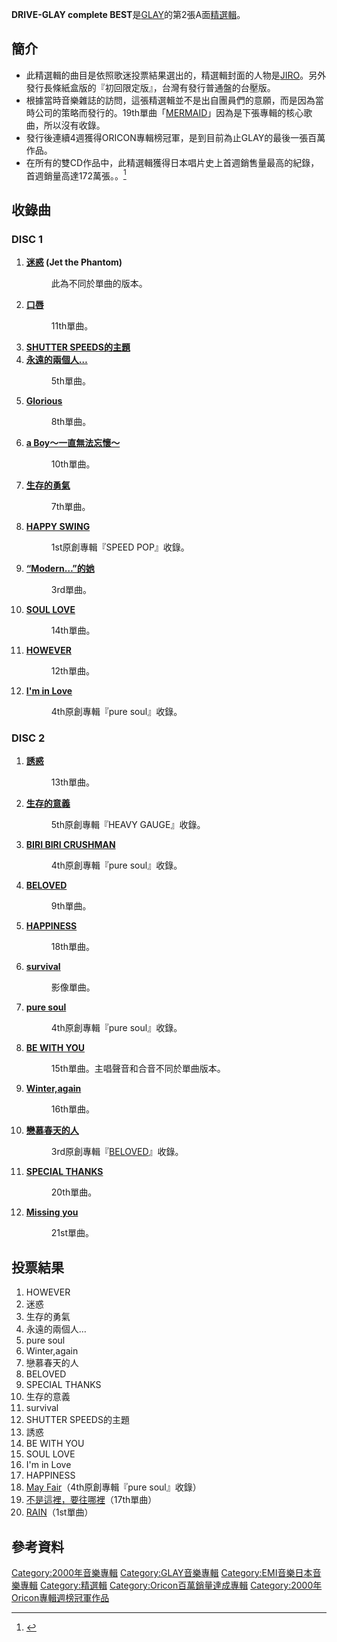 {{Infobox Album
| Name           = DRIVE-GLAY complete BEST
| Type           = [[精選輯|精選輯]]
| Artist         = [[GLAY|GLAY]]
| Released       = 2000年11月29日
| Recorded       = 
| Genre          = [[J-POP|J-POP]]
| Length         = DISC 1:59分22秒<br />DISC 2:62分36秒
| Label          = （販售: [[PONY_CANYON|PONY CANYON]]） UNLIMITED RECORDS/MASTERED
| Producer       = [[佐久間正英|佐久間正英]]
| Reviews        = 
| Chart position = 當週排行第1名（[[ORICON|ORICON]]）
*2001年年度排行第4名（ORICON）
| Certification  = 200萬（[[日本唱片業協會|日本唱片業協會]]）
| Last album     = [[電影「未来日記」原聲帶|電影「未来日記」原聲帶]] <br />（2000年）
| This album     = '''DRIVE-GLAY complete BEST''' <br /> （2000年）
| Next album     = [[ONE_LOVE_(GLAY原創專輯)|ONE LOVE]]<br />（2001年）
}}
'''DRIVE-GLAY complete BEST'''是[[GLAY|GLAY]]的第2張A面[[精選輯|精選輯]]。

== 簡介 ==
*此精選輯的曲目是依照歌迷投票結果選出的，精選輯封面的人物是[[JIRO|JIRO]]。另外發行長條紙盒版的『初回限定版』，台灣有發行普通盤的台壓版。
*根據當時音樂雜誌的訪問，這張精選輯並不是出自團員們的意願，而是因為當時公司的策略而發行的。19th單曲「[[MERMAID(GLAY)|MERMAID]]」因為是下張專輯的核心歌曲，所以沒有收錄。
*發行後連續4週獲得ORICON專輯榜冠軍，是到目前為止GLAY的最後一張百萬作品。
*在所有的雙CD作品中，此精選輯獲得日本唱片史上首週銷售量最高的紀錄，首週銷量高達172萬張。。<ref>{{Cite web |url=http://www.musictvprogram.com/corner-ranking-album-syodo.html |script-title=ja:歴代アルバム初動ランキング |access-date=2013-06-27 |archive-url=https://web.archive.org/web/20120220030935/http://www.musictvprogram.com/corner-ranking-album-syodo.html |archive-date=2012-02-20 |dead-url=yes }}</ref>

== 收錄曲 ==
=== DISC 1 ===
# '''[[迷惑/SPECIAL_THANKS|迷惑]] (Jet the Phantom)'''
#:此為不同於單曲的版本。
# '''[[口唇_(GLAY單曲)|口唇]]'''
#:11th單曲。
# '''[[BELOVED_(GLAY原創專輯)|SHUTTER SPEEDS的主題]]'''
# '''[[永遠的兩個人…/GONE_WITH_THE_WIND|永遠的兩個人…]]'''
#:5th單曲。
# '''[[Glorious|Glorious]]'''
#:8th單曲。
# '''[[a_Boy〜一直無法忘懷〜|a Boy〜一直無法忘懷〜]]'''
#:10th單曲。
# '''[[生存的勇氣|生存的勇氣]]'''
#:7th單曲。
# '''[[SPEED_POP|HAPPY SWING]]'''
#:1st原創專輯『SPEED POP』收錄。
# '''[[“Modern…”的她|“Modern…”的她]]'''
#:3rd單曲。
# '''[[SOUL_LOVE|SOUL LOVE]]'''
#:14th單曲。
# '''[[HOWEVER|HOWEVER]]'''
#:12th單曲。
# '''[[pure_soul|I'm in Love]]'''
#:4th原創專輯『pure soul』收錄。

=== DISC 2 ===
# '''[[誘惑_(GLAY單曲)|誘惑]]'''
#:13th單曲。
# '''[[HEAVY_GAUGE_(GLAY)|生存的意義]]'''
#:5th原創專輯『HEAVY GAUGE』收錄。
# '''[[pure_soul|BIRI BIRI CRUSHMAN]]'''
#:4th原創專輯『pure soul』收錄。
# '''[[BELOVED_(シングル)|BELOVED]]'''
#:9th單曲。
# '''[[HAPPINESS_-WINTER_MIX-|HAPPINESS]]'''
#:18th單曲。
# '''[[survival_(GLAY)|survival]]'''
#:影像單曲。
# '''[[pure_soul|pure soul]]'''
#:4th原創專輯『pure soul』收錄。
# '''[[BE_WITH_YOU|BE WITH YOU]]'''
#:15th單曲。主唱聲音和合音不同於單曲版本。
# '''[[Winter,again|Winter,again]]'''
#:16th單曲。
# '''[[BELOVED_(GLAY原創專輯)|戀慕春天的人]]'''
#:3rd原創專輯『[[BELOVED_(GLAY原創專輯)|BELOVED]]』收錄。
# '''[[迷惑/SPECIAL_THANKS|SPECIAL THANKS]]'''
#:20th單曲。
# '''[[Missing_You_(GLAY)|Missing you]]'''
#:21st單曲。

== 投票結果 ==
#HOWEVER
#迷惑
#生存的勇氣
#永遠的兩個人…
#pure soul 
#Winter,again 
#戀慕春天的人
#BELOVED 
#SPECIAL THANKS 
#生存的意義
#survival
#SHUTTER SPEEDS的主題 
#誘惑
#BE WITH YOU 
#SOUL LOVE 
#I'm in Love 
#HAPPINESS
#[[pure_soul|May Fair]]（4th原創專輯『pure soul』收錄）
#[[不是這裡，要往哪裡|不是這裡，要往哪裡]]（17th單曲）
#[[RAIN_(GLAY)|RAIN]]（1st單曲）

==參考資料==
{{reflist}}
{{GLAY}}

{{Oricon專輯週榜冠軍 (2000年)|2000年12月11日}}

[[Category:2000年音樂專輯|Category:2000年音樂專輯]]
[[Category:GLAY音樂專輯|Category:GLAY音樂專輯]]
[[Category:EMI音樂日本音樂專輯|Category:EMI音樂日本音樂專輯]]
[[Category:精選輯|Category:精選輯]]
[[Category:Oricon百萬銷量達成專輯|Category:Oricon百萬銷量達成專輯]]
[[Category:2000年Oricon專輯週榜冠軍作品|Category:2000年Oricon專輯週榜冠軍作品]]